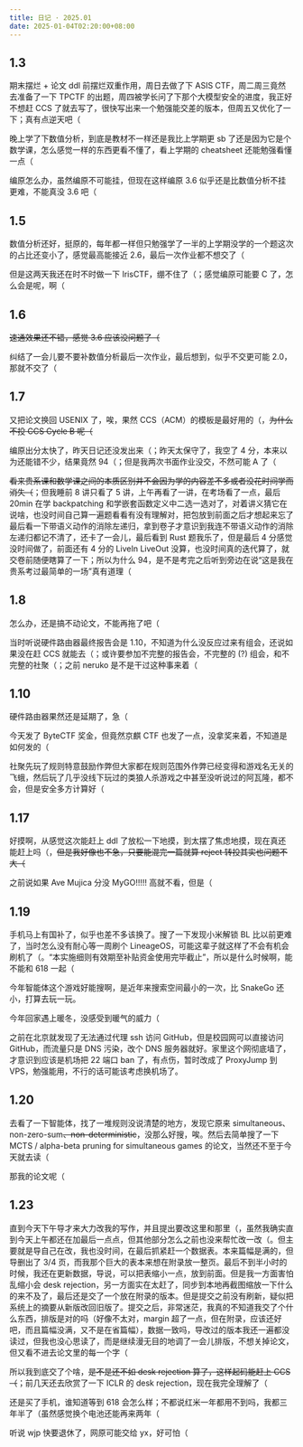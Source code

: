 ```yaml
---
title: 日记 · 2025.01
date: 2025-01-04T02:20:00+08:00
---
```


## 1.3

期末摆烂 + 论文 ddl 前摆烂双重作用，周日去做了下 ASIS CTF，周二周三竟然去准备了一下 TPCTF 的出题，周四被学长问了下那个大模型安全的进度，我正好不想赶 CCS 了就去写了，很快写出来一个勉强能交差的版本，但周五又优化了一下；真有点逆天吧（

晚上学了下数值分析，到底是教材不一样还是我比上学期更 sb 了还是因为它是个数学课，怎么感觉一样的东西更看不懂了，看上学期的 cheatsheet 还能勉强看懂一点（

编原怎么办，虽然编原不可能挂，但现在这样编原 3.6 似乎还是比数值分析不挂更难，不能真没 3.6 吧（

## 1.5

数值分析还好，挺原的，每年都一样但只勉强学了一半的上学期没学的一个题这次的占比还变小了，感觉最高能接近 2.6，最后一次作业都不想交了（

但是这两天我还在时不时做一下 IrisCTF，绷不住了（；感觉编原可能要 C 了，怎么会是呢，啊（

## 1.6

~~速通效果还不错，感觉 3.6 应该没问题了（~~

纠结了一会儿要不要补数值分析最后一次作业，最后想到，似乎不交更可能 2.0，那就不交了（

## 1.7

又把论文换回 USENIX 了，唉，果然 CCS（ACM）的模板是最好用的（，~~为什么不投 CCS Cycle B 呢（~~

编原出分太快了，昨天日记还没发出来（；昨天太保守了，我空了 4 分，本来以为还能错不少，结果竟然 94（；但是我两次书面作业没交，不然可能 A 了（

~~看来贵系课和数学课之间的本质区别并不会因为学的内容差不多或者没花时间学而消失（~~；但我睡前 8 讲只看了 5 讲，上午再看了一讲，在考场看了一点，最后 20min 在学 backpatching 和学嵌套函数定义中二选一选对了，对着讲义猜它在说啥，也没时间自己算一遍题看看有没有理解对，把包放到前面之后才想起来忘了最后看一下带语义动作的消除左递归，拿到卷子才意识到我连不带语义动作的消除左递归都记不清了，还卡了一会儿，最后看到 Rust 题我乐了，但是最后 4 分感觉没时间做了，前面还有 4 分的 LiveIn LiveOut 没算，也没时间真的迭代算了，就交卷前随便瞎算了一下；所以为什么 94，是不是考完之后听到旁边在说“这是我在贵系考过最简单的一场”真有道理（

## 1.8

怎么办，还是搞不动论文，不能再拖了吧（

当时听说硬件路由器最终报告会是 1.10，不知道为什么没反应过来有组会，还说如果没在赶 CCS 就能去（；或许要参加不完整的报告会，不完整的 (?) 组会，和不完整的社聚（；之前 neruko 是不是干过这种事来着（

## 1.10

硬件路由器果然还是延期了，急（

今天发了 ByteCTF 奖金，但竟然京麒 CTF 也发了一点，没拿奖来着，不知道是如何发的（

社聚先玩了规则特意鼓励作弊但大家都在规则范围外作弊已经变得和游戏名无关的飞蛾，然后玩了几乎没线下玩过的类狼人杀游戏之中甚至没听说过的阿瓦隆，都不会，但是安全多方计算好（

## 1.17

好摸啊，从感觉这次能赶上 ddl 了放松一下地摸，到太摆了焦虑地摸，现在真还能赶上吗（，~~但是我好像也不急，只要能混完一篇就算 reject 转投其实也问题不大（~~

之前说如果 Ave Mujica 分没 MyGO!!!!! 高就不看，但是（

## 1.19

手机马上有国补了，似乎也差不多该换了。搜了一下发现小米解锁 BL 比以前更难了，当时怎么没有耐心等一周刷个 LineageOS，可能这辈子就这样了不会有机会刷机了（。“本实施细则有效期至补贴资金使用完毕截止”，所以是什么时候啊，能不能和 618 一起（

今年智能体这个游戏好能搜啊，是近年来搜索空间最小的一次，比 SnakeGo 还小，打算去玩一玩。

今年回家遇上暖冬，没感受到暖气的威力（

之前在北京就发现了无法通过代理 ssh 访问 GitHub，但是校园网可以直接访问 GitHub，而流量只是 DNS 污染，改个 DNS 服务器就好。家里这个网彻底墙了，才意识到应该是机场把 22 端口 ban 了，有点伤，暂时改成了 ProxyJump 到 VPS，勉强能用，不行的话可能该考虑换机场了。

## 1.20

去看了一下智能体，找了一堆规则没说清楚的地方，发现它原来 simultaneous、non-zero-sum<del>、non-deterministic</del>，没那么好搜，唉。然后去简单搜了一下 MCTS / alpha-beta pruning for simultaneous games 的论文，当然还不至于今天就去读（

那我的论文呢（

## 1.23

直到今天下午导才来大力改我的写作，并且提出要改这里和那里（，虽然我确实直到今天上午都还在加最后一点点，但其他部分怎么之前也没来帮忙改一改（。但主要就是导自己在改，我也没时间，在最后抓紧赶一个数据表。本来篇幅是满的，但导删出了 3/4 页，而我那个巨大的表本来想在附录放一整页。最后不到半小时的时候，我还在更新数据，导说，可以把表缩小一点，放到前面。但是我一方面害怕乱缩小会 desk rejection，另一方面实在太赶了，同步到本地再截图缩放一下什么的来不及了，最后还是交了一个放在附录的版本。但是提交之前没有刷新，疑似把系统上的摘要从新版改回旧版了。提交之后，非常迷茫，我真的不知道我交了个什么东西，排版是对的吗（好像不太对，margin 超了一点，但在附录，应该还好吧，而且篇幅没满，又不是在省篇幅），数据一致吗，导改过的版本我还一遍都没读过，但我也没心思读了，而是继续漫无目的地调了一会儿排版，不想关掉论文，但又看不进去论文里的每一个字（

所以我到底交了个啥，~~是不是还不如 desk rejection 算了，这样起码能赶上 CCS（~~；前几天还去欣赏了一下 ICLR 的 desk rejection，现在我完全理解了（

还是买了手机，谁知道等到 618 会怎么样；不都说红米一年都用不到吗，我都三年半了（虽然感觉换个电池还能再来两年（

听说 wjp 快要退休了，网原可能交给 yx，好可怕（
